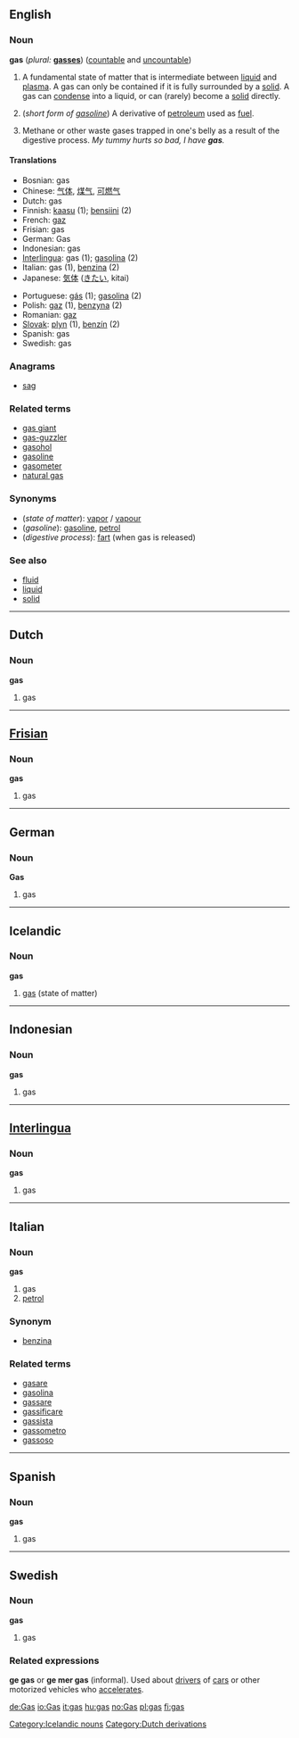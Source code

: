 ==English==

===Noun===
'''gas''' (''plural:'' '''[[gasses]]''') ([[countable]] and [[uncountable]])

# {{countable}} {{chemistry}} A fundamental state of matter that is intermediate between [[liquid]] and [[plasma]].  A gas can only be contained if it is fully surrounded by a [[solid]].  A gas can [[condense]] into a liquid, or can (rarely) become a [[solid]] directly.
# {{uncountable}} {{US}} (''short form of [[gasoline]]'') A derivative of [[petroleum]] used as [[fuel]].
# {{US}} Methane or other waste gases trapped in one's belly as a result of the digestive process.  ''My tummy hurts so bad, I have '''gas'''.''

====Translations====
{{top}}
*Bosnian: gas {{m}}
*Chinese: [[气体]], [[煤气]], [[可燃气]]
*Dutch: gas {{n}}
*Finnish: [[kaasu]] (1); [[bensiini]] (2)
*French: [[gaz]] {{m}}
*Frisian: gas {{n}}
*German: Gas {{n}}
*Indonesian: gas
*[[Interlingua]]: gas (1); [[gasolina]] (2)
*Italian: gas {{m}} (1), [[benzina]] {{f}} (2)
*Japanese: [[気体]] ([[きたい]], kitai)
{{mid}}
*Portuguese: [[gás]] {{m}} (1); [[gasolina]] {{f}} (2)
*Polish: [[gaz]] {{m}} (1), [[benzyna]] {{f}} (2)
*Romanian: [[gaz]] {{n}}
*[[Slovak]]: [[plyn]] {{m}} (1), [[benzín]] {{m}} (2)
*Spanish: gas {{m}}
*Swedish: gas {{c}}
{{bottom}}

===Anagrams===
*[[sag]]

===Related terms===
*[[gas giant]]
*[[gas-guzzler]]
*[[gasohol]]
*[[gasoline]]
*[[gasometer]]
*[[natural gas]]

===Synonyms===
*(''state of matter''): [[vapor]] / [[vapour]]
*(''gasoline''): {{US}} [[gasoline]], {{UK}} [[petrol]]
*(''digestive process''):  {{US}} {{slang}} [[fart]] (when gas is released)

===See also===
*[[fluid]]
*[[liquid]]
*[[solid]]

----
==Dutch==
===Noun===
'''gas''' {{n}}

#gas

----
==[[Frisian]]==
===Noun===
'''gas''' {{n}}

#gas

----
==German==
===Noun===
'''Gas''' {{n}}

#gas

----
== Icelandic ==

=== Noun ===

'''gas''' {{n}}

# [[gas]] (state of matter)

[[Category:Icelandic nouns]]

----
==Indonesian==
===Noun===
'''gas'''

#gas

----
==[[Interlingua]]==
===Noun===
'''gas'''

#gas

----
==Italian==
===Noun===
'''gas''' {{m}}

#gas
# [[petrol]]

===Synonym===
*[[benzina]]

===Related terms===
*[[gasare]]
*[[gasolina]]
*[[gassare]]
*[[gassificare]]
*[[gassista]]
*[[gassometro]]
*[[gassoso]]

----

==Spanish==
===Noun===
'''gas''' {{m}}

#gas

----
==Swedish==
===Noun===
'''gas''' {{c}}

# gas
===Related expressions===
'''ge gas''' or '''ge mer gas''' (informal). Used about [[driver]]s of [[car]]s or other motorized vehicles who [[accelerate]]s.

[[Category:Dutch derivations]]

[[de:Gas]]
[[io:Gas]]
[[it:gas]]
[[hu:gas]]
[[no:Gas]]
[[pl:gas]]
[[fi:gas]]